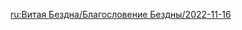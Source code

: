{{Blessing of the Abyssal Moon
|name       = Hailing
|phase      = Waning
|image      = Spiral Abyss Blessing 53.png
|details    = <li>When characters deal DMG to an opponent, a {{Color|bp|shockwave will be unleashed}} at that opponent's position, dealing True DMG. Each Elemental DMG Type (including Physical DMG) can unleash a shockwave this way every 8s.</li>
|time_start = 2022-11-16 04:00:00
|time_end   = 2022-12-01 03:59:59
}}

[[ru:Витая Бездна/Благословение Бездны/2022-11-16]]